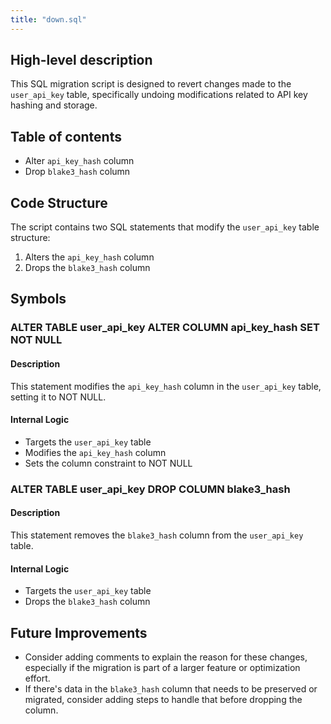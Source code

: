 ```yaml
---
title: "down.sql"
---
```


## High-level description
This SQL migration script is designed to revert changes made to the `user_api_key` table, specifically undoing modifications related to API key hashing and storage.

## Table of contents
- Alter `api_key_hash` column
- Drop `blake3_hash` column

## Code Structure
The script contains two SQL statements that modify the `user_api_key` table structure:
1. Alters the `api_key_hash` column
2. Drops the `blake3_hash` column

## Symbols

### ALTER TABLE user_api_key ALTER COLUMN api_key_hash SET NOT NULL
#### Description
This statement modifies the `api_key_hash` column in the `user_api_key` table, setting it to NOT NULL.

#### Internal Logic
- Targets the `user_api_key` table
- Modifies the `api_key_hash` column
- Sets the column constraint to NOT NULL

### ALTER TABLE user_api_key DROP COLUMN blake3_hash
#### Description
This statement removes the `blake3_hash` column from the `user_api_key` table.

#### Internal Logic
- Targets the `user_api_key` table
- Drops the `blake3_hash` column

## Future Improvements
- Consider adding comments to explain the reason for these changes, especially if the migration is part of a larger feature or optimization effort.
- If there's data in the `blake3_hash` column that needs to be preserved or migrated, consider adding steps to handle that before dropping the column.